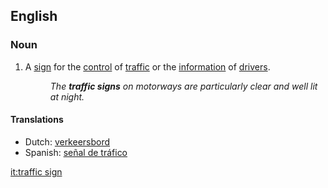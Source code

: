 ==English==

===Noun===
{{en-noun}}

# A [[sign]] for the [[control]] of [[traffic]] or the [[information]] of [[drivers]].
#: ''The '''traffic signs''' on motorways are particularly clear and well lit at night.''

====Translations====
* Dutch: [[verkeersbord]] {{n}}
* Spanish: [[señal de tráfico]] {{f}}

[[it:traffic sign]]